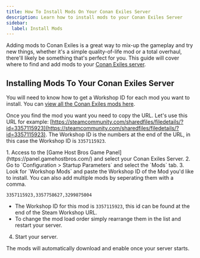 ```yaml
---
title: How To Install Mods On Your Conan Exiles Server
description: Learn how to install mods to your Conan Exiles Server
sidebar:
  label: Install Mods
---
```


Adding mods to Conan Exiles is a great way to mix-up the gameplay and try new things, whether it's a simple quality-of-life mod or a total overhaul, there'll likely be something that's perfect for you. This guide will cover where to find and add mods to your [Conan Exiles server](https://www.gamehostbros.com/conan-exiles-server-hosting/).

## Installing Mods To Your Conan Exiles Server

You will need to know how to get a Workshop ID for each mod you want to install. You can [view all the Conan Exiles mods here](https://steamcommunity.com/app/440900/workshop/).

Once you find the mod you want you need to copy the URL. Let's use this URL for example: [https://steamcommunity.com/sharedfiles/filedetails/?id=3357115923](https://steamcommunity.com/sharedfiles/filedetails/?id=3357115923). The Workshop ID is the numbers at the end of the URL, in this case the Workshop ID is `3357115923`.

<Steps>
1. Access to the [Game Host Bros Game Panel](https://panel.gamehostbros.com/) and select your Conan Exiles Server.
2. Go to `Configuration > Startup Parameters` and select the `Mods` tab.
3. Look for `Workshop Mods` and paste the Workshop ID of the Mod you'd like to install. You can also add multiple mods by seperating them with a comma.
   
   ```
   3357115923,3357758627,3299875004
   ```

   - The Workshop ID for this mod is `3357115923`, this id can be found at the end of the Steam Workshop URL.
   - To change the mod load order simply rearrange them in the list and restart your server.
4. Start your server.
</Steps>

The mods will automatically download and enable once your server starts.






